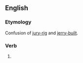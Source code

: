 ==English==

<!--===Alternative forms===
* [[jerry rig]]-->

===Etymology===
Confusion of [[jury-rig]] and [[jerry-built]].

===Verb===
{{en-verb|jerry-rigg|ing}}

# {{misspelling of|jury-rig}}